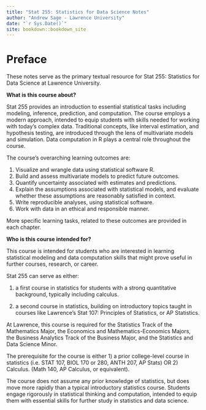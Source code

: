 ```yaml
--- 
title: "Stat 255: Statistics for Data Science Notes"
author: "Andrew Sage - Lawrence University"
date: "`r Sys.Date()`"
site: bookdown::bookdown_site
---
```


# Preface  {-}

These notes serve as the primary textual resource for Stat 255: Statistics for Data Science at Lawrence University.   

**What is this course about?**

Stat 255 provides an introduction to essential statistical tasks including modeling, inference, prediction, and computation. The course employs a modern approach, intended to equip students with skills needed for working with today's complex data. Traditional concepts, like interval estimation, and hypothesis testing, are introduced through the lens of multivariate models and simulation. Data computation in R plays a central role throughout the course. 

The course's overarching learning outcomes are:   

1. Visualize and wrangle data using statistical software R.    
2. Build and assess multivariate models to predict future outcomes.    
3. Quantify uncertainty associated with estimates and predictions.    
4. Explain the assumptions associated with statistical models, and evaluate whether these assumptions are reasonably satisfied in context.   
5. Write reproducible analyses, using statistical software.    
6. Work with data in an ethical and responsible manner.    

More specific learning tasks, related to these outcomes are provided in each chapter.   

**Who is this course intended for?** 

This course is intended for students who are interested in learning statistical modeling and data computation skills that might prove useful in further courses, research, or career. 

Stat 255 can serve as either: 

1. a first course in statistics for students with a strong quantitative background, typically including calculus.   

2. a second course in statistics, building on introductory topics taught in courses like Lawrence's Stat 107: Principles of Statistics, or AP Statistics.    

At Lawrence, this course is required for the Statistics Track of the Mathematics Major, the Economics and Mathematics-Economics Majors, the Business Analytics Track of the Business Major, and the Statistics and Data Science Minor.  

The prerequisite for the course is either 1) a prior college-level course in statistics (i.e. STAT 107, BIOL 170 or 280, ANTH 207, AP Stats) OR 2) Calculus. (Math 140, AP Calculus, or equivalent).   

The course does not assume any prior knowledge of statistics, but does move more rapidly than a typical introductory statistics course. Students engage rigorously in statistical thinking and computation, intended to equip them with essential skills for further study in statistics and data science.   

